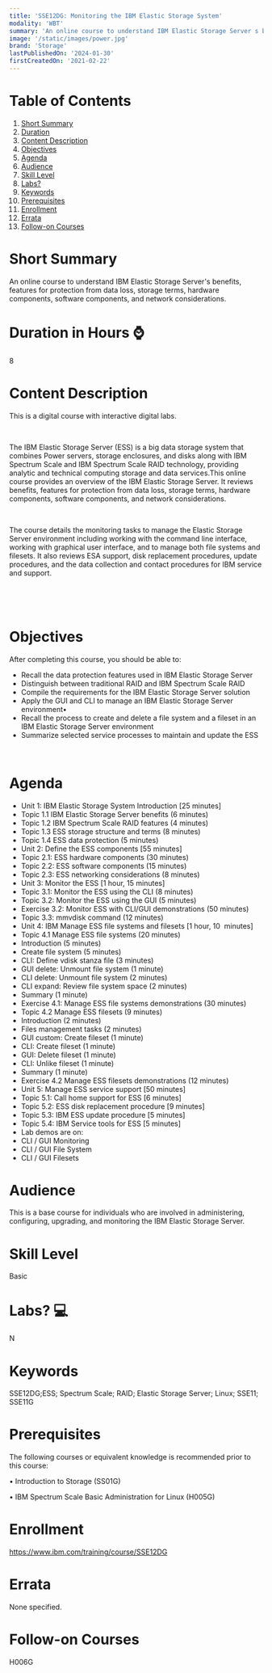 ```yaml
---
title: 'SSE12DG: Monitoring the IBM Elastic Storage System'
modality: 'WBT'
summary: 'An online course to understand IBM Elastic Storage Server s benefits, features for protection from data loss, storage terms, hardware components, software components, and network considerations.'
image: '/static/images/power.jpg'
brand: 'Storage'
lastPublishedOn: '2024-01-30'
firstCreatedOn: '2021-02-22'
---
```

# Table of Contents
1.  [Short Summary](#short-summary)
2.  [Duration](#duration-in-hours-)
3.  [Content Description](#content-description)
4.  [Objectives](#objectives)
5.  [Agenda](#agenda)
6.  [Audience](#audience)
7.  [Skill Level](#skill-level)
8.  [Labs?](#labs-)
9.  [Keywords](#keywords)
10. [Prerequisites](#prerequisites)
11. [Enrollment](#enrollment)
12. [Errata](#errata)
13. [Follow-on Courses](#follow-on-courses)

# Short Summary
An online course to understand IBM Elastic Storage Server's benefits, features for protection from data loss, storage terms, hardware components, software components, and network considerations.

# Duration in Hours ⌚
8

# Content Description
This is a digital course with interactive digital labs.

 

The IBM Elastic Storage Server (ESS) is a big data storage system that combines Power servers, storage enclosures, and disks along with IBM Spectrum Scale and IBM Spectrum Scale RAID technology, providing analytic and technical computing storage and data services.This online course provides an overview of the IBM Elastic Storage Server. It reviews benefits, features for protection from data loss, storage terms, hardware components, software components, and network considerations.

 

The course details the monitoring tasks to manage the Elastic Storage Server environment including working with the command line interface, working with graphical user interface, and to manage both file systems and filesets. It also reviews ESA support, disk replacement procedures, update procedures, and the data collection and contact procedures for IBM service and support.

 

 



# Objectives
After completing this course, you should be able to:

* Recall the data protection features used in IBM Elastic Storage Server
* Distinguish between traditional RAID and IBM Spectrum Scale RAID
* Compile the requirements for the IBM Elastic Storage Server solution
* Apply the GUI and CLI to manage an IBM Elastic Storage Server environment•
* Recall the process to create and delete a file system and a fileset in an IBM Elastic Storage Server environment
* Summarize selected service processes to maintain and update the ESS

 



# Agenda
* Unit 1: IBM Elastic Storage System Introduction [25 minutes]
* Topic 1.1 IBM Elastic Storage Server benefits (6 minutes)
* Topic 1.2 IBM Spectrum Scale RAID features (4 minutes)
* Topic 1.3 ESS storage structure and terms (8 minutes)
* Topic 1.4 ESS data protection (5 minutes)
* Unit 2: Define the ESS components [55 minutes]
* Topic 2.1: ESS hardware components (30 minutes)
* Topic 2.2: ESS software components (15 minutes)
* Topic 2.3: ESS networking considerations (8 minutes)
* Unit 3: Monitor the ESS [1 hour, 15 minutes]
* Topic 3.1: Monitor the ESS using the CLI (8 minutes)
* Topic 3.2: Monitor the ESS using the GUI (5 minutes)
* Exercise 3.2: Monitor ESS with CLI/GUI demonstrations (50 minutes)
* Topic 3.3: mmvdisk command (12 minutes)
* Unit 4: IBM Manage ESS file systems and filesets [1 hour, 10  minutes]
* Topic 4.1 Manage ESS file systems (20 minutes)
* Introduction (5 minutes)
* Create file system (5 minutes)
* CLI: Define vdisk stanza file (3 minutes)
* GUI delete: Unmount file system (1 minute)
* CLI delete: Unmount file system (2 minutes)
* CLI expand: Review file system space (2 minutes)
* Summary (1 minute)
* Exercise 4.1: Manage ESS file systems demonstrations (30 minutes)
* Topic 4.2 Manage ESS filesets (9 minutes)
* Introduction (2 minutes)
* Files management tasks (2 minutes)
* GUI custom: Create fileset (1 minute)
* CLI: Create fileset (1 minute)
* GUI: Delete fileset (1 minute)
* CLI: Unlike fileset (1 minute)
* Summary (1 minute)
* Exercise 4.2 Manage ESS filesets demonstrations (12 minutes)
* Unit 5: Manage ESS service support [50 minutes]
* Topic 5.1: Call home support for ESS [6 minutes]
* Topic 5.2: ESS disk replacement procedure [9 minutes]
* Topic 5.3: IBM ESS update procedure [5 minutes]
* Topic 5.4: IBM Service tools for ESS [5 minutes]
* Lab demos are on:
* CLI / GUI Monitoring
* CLI / GUI File System
* CLI / GUI Filesets


# Audience
This is a base course for individuals who are involved in administering, configuring, upgrading, and monitoring the IBM Elastic Storage Server.



# Skill Level
Basic

# Labs? 💻
N

# Keywords
SSE12DG;ESS; Spectrum Scale; RAID; Elastic Storage Server; Linux; SSE11; SSE11G

# Prerequisites
The following courses or equivalent knowledge is recommended prior to this course: 

• Introduction to Storage (SS01G) 

• IBM Spectrum Scale Basic Administration for Linux (H005G)



# Enrollment
https://www.ibm.com/training/course/SSE12DG

# Errata
None specified.

# Follow-on Courses
H006G

